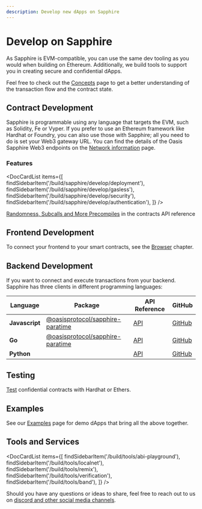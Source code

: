 ```yaml
---
description: Develop new dApps on Sapphire
---
```



# Develop on Sapphire

As Sapphire is EVM-compatible, you can use the same dev tooling as you would
when building on Ethereum. Additionally, we build tools to support you in
creating secure and confidential dApps.

Feel free to check out the [Concepts] page to get a better understanding of the
transaction flow and the contract state.

[Concepts]: ./concept.mdx

## Contract Development

Sapphire is programmable using any language that targets the EVM, such as Solidity,
Fe or Vyper. If you prefer to use an Ethereum framework like Hardhat or Foundry,
you can also use those with Sapphire; all you need to do is set your Web3 gateway URL.
You can find the details of the Oasis Sapphire Web3 endpoints
on the [Network information] page.

[Network information]: ../network.mdx#rpc-endpoints

### Features

<DocCardList
  items={[
    findSidebarItem('/build/sapphire/develop/deployment'),
    findSidebarItem('/build/sapphire/develop/gasless'),
    findSidebarItem('/build/sapphire/develop/security'),
    findSidebarItem('/build/sapphire/develop/authentication'),
  ]}
/>

[Randomness, Subcalls and More Precompiles][sapphire-contracts] in the contracts API reference

[sapphire-contracts]: https://api.docs.oasis.io/sol/sapphire-contracts

## Frontend Development

To connect your frontend to your smart contracts, see the [Browser] chapter.

[Browser]: ./browser.md

## Backend Development

If you want to connect and execute transactions from your backend.
Sapphire has three clients in different programming languages:

| Language       | Package                                            | API Reference | GitHub              |
| -------------- | -------------------------------------------------- | ------------- | ------------------- |
| **Javascript** | [@oasisprotocol/sapphire-paratime][sapphire-npmjs] | [API][js-api] | [GitHub][js-github] |
| **Go**         | [@oasisprotocol/sapphire-paratime][go-pkg]         | [API][go-api] | [GitHub][go-github] |
| **Python**     |                                                    | [API][py-api] | [GitHub][py-github] |

[sapphire-npmjs]: https://www.npmjs.com/package/@oasisprotocol/sapphire-paratime
[go-pkg]: https://pkg.go.dev/github.com/oasisprotocol/sapphire-paratime/clients/go
[js-api]: https://api.docs.oasis.io/js/sapphire-paratime
[go-api]: https://pkg.go.dev/github.com/oasisprotocol/sapphire-paratime/clients/go
[py-api]: https://api.docs.oasis.io/py/sapphirepy/
[js-github]: https://github.com/oasisprotocol/sapphire-paratime/tree/main/clients/js/README.md
[go-github]: https://github.com/oasisprotocol/sapphire-paratime/tree/main/clients/go/README.md
[Py-github]: https://github.com/oasisprotocol/sapphire-paratime/tree/main/clients/py/README.md

## Testing

[Test][testing] confidential contracts with Hardhat or Ethers.

[testing]: ./testing.md

## Examples

See our [Examples] page for demo dApps that bring all the above together.

[examples]: ../examples.mdx

## Tools and Services

<DocCardList
  items={[
    findSidebarItem('/build/tools/abi-playground'),
    findSidebarItem('/build/tools/localnet'),
    findSidebarItem('/build/tools/remix'),
    findSidebarItem('/build/tools/verification'),
    findSidebarItem('/build/tools/band'),
  ]}
/>

Should you have any questions or ideas to share, feel free to reach out to us
on [discord and other social media channels][social-media].

[social-media]: https://github.com/oasisprotocol/docs/blob/main/docs/get-involved/README.md#social-media-channels
